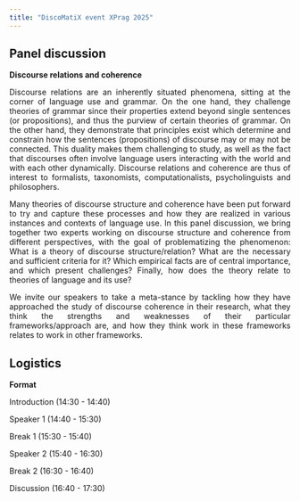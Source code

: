 ```yaml
---
title: "DiscoMatiX event XPrag 2025"
---
```


<style>
body {
  text-align: justify}

h1 {
  text-align: center
}
</style>

## Panel discussion

**Discourse relations and coherence**

Discourse relations are an inherently situated phenomena, sitting at the corner of language use and grammar. On the one hand, they challenge theories of grammar since their properties extend beyond single sentences (or propositions), and thus the purview of certain theories of grammar. On the other hand, they demonstrate that principles exist which determine and constrain how the sentences (propositions) of discourse may or may not be connected. This duality makes them challenging to study, as well as the fact that discourses often involve language users interacting with the world and with each other dynamically. Discourse relations and coherence are thus of interest to formalists, taxonomists, computationalists, psycholinguists and philosophers.

Many theories of discourse structure and coherence have been put forward to try and capture these processes and how they are realized in various instances and contexts of language use. In this panel discussion, we bring together two experts working on discourse structure and coherence from different perspectives, with the goal of problematizing the phenomenon: What is a theory of discourse structure/relation? What are the necessary and sufficient criteria for it? Which empirical facts are of central importance, and which present challenges? Finally, how does the theory relate to theories of language and its use? 

We invite our speakers to take a meta-stance by tackling how they have approached the study of discourse coherence in their research, what they think the strengths and weaknesses of their particular frameworks/approach are, and how they think work in these frameworks relates to work in other frameworks. 

## Logistics

**Format**

Introduction (14:30 - 14:40)

Speaker 1 (14:40 - 15:30)

Break 1 (15:30 - 15:40)

Speaker 2 (15:40 - 16:30)

Break 2 (16:30 - 16:40)

Discussion (16:40 - 17:30)